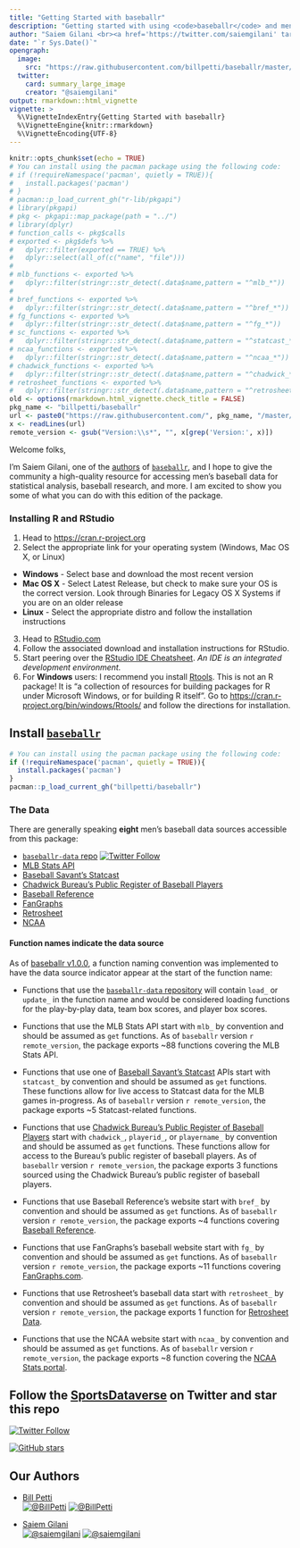 ---
title: "Getting Started with baseballr"
description: "Getting started with using <code>baseballr</code> and men's baseball data."
author: "Saiem Gilani <br><a href='https://twitter.com/saiemgilani' target='blank'><img src='https://img.shields.io/twitter/follow/saiemgilani?color=blue&amp;label=%40saiemgilani&amp;logo=twitter&amp;style=for-the-badge' alt='@saiemgilani'/></a> <a href='https://github.com/saiemgilani' target='blank'><img src='https://img.shields.io/github/followers/saiemgilani?color=eee&amp;logo=Github&amp;style=for-the-badge' alt='@saiemgilani'/></a>"
date: "`r Sys.Date()`"
opengraph:
  image: 
    src: "https://raw.githubusercontent.com/billpetti/baseballr/master/logo.png"
  twitter:
    card: summary_large_image
    creator: "@saiemgilani"
output: rmarkdown::html_vignette
vignette: >
  %\VignetteIndexEntry{Getting Started with baseballr}
  %\VignetteEngine{knitr::rmarkdown}
  %\VignetteEncoding{UTF-8}
---

```{r setup, include=FALSE}
knitr::opts_chunk$set(echo = TRUE)
# You can install using the pacman package using the following code:
# if (!requireNamespace('pacman', quietly = TRUE)){
#   install.packages('pacman')
# }
# pacman::p_load_current_gh("r-lib/pkgapi")
# library(pkgapi)
# pkg <- pkgapi::map_package(path = "../")
# library(dplyr)
# function_calls <- pkg$calls
# exported <- pkg$defs %>% 
#   dplyr::filter(exported == TRUE) %>% 
#   dplyr::select(all_of(c("name", "file"))) 
# 
# mlb_functions <- exported %>% 
#   dplyr::filter(stringr::str_detect(.data$name,pattern = "^mlb_*"))
# 
# bref_functions <- exported %>% 
#   dplyr::filter(stringr::str_detect(.data$name,pattern = "^bref_*"))
# fg_functions <- exported %>% 
#   dplyr::filter(stringr::str_detect(.data$name,pattern = "^fg_*"))
# sc_functions <- exported %>% 
#   dplyr::filter(stringr::str_detect(.data$name,pattern = "^statcast_*"))
# ncaa_functions <- exported %>% 
#   dplyr::filter(stringr::str_detect(.data$name,pattern = "^ncaa_*"))
# chadwick_functions <- exported %>% 
#   dplyr::filter(stringr::str_detect(.data$name,pattern = "^chadwick_*|^playerid_*|^playername_*"))
# retrosheet_functions <- exported %>% 
#   dplyr::filter(stringr::str_detect(.data$name,pattern = "^retrosheet_*"))
old <- options(rmarkdown.html_vignette.check_title = FALSE)
pkg_name <- "billpetti/baseballr"
url <- paste0("https://raw.githubusercontent.com/", pkg_name, "/master/DESCRIPTION")
x <- readLines(url)
remote_version <- gsub("Version:\\s*", "", x[grep('Version:', x)])
```

Welcome folks,

I'm Saiem Gilani, one of the [authors](https://billpetti.github.io/baseballr/authors.html "Authors and contributors to baseballr") of [`baseballr`](https://billpetti.github.io/baseballr/), and I hope to give the community a high-quality resource for accessing men's baseball data for statistical analysis, baseball research, and more. I am excited to show you some of what you can do with this edition of the package.

### **Installing R and RStudio**

1.  Head to <https://cran.r-project.org>
2.  Select the appropriate link for your operating system (Windows, Mac OS X, or Linux)

-   **Windows** - Select base and download the most recent version
-   **Mac OS X** - Select Latest Release, but check to make sure your OS is the correct version. Look through Binaries for Legacy OS X Systems if you are on an older release
-   **Linux** - Select the appropriate distro and follow the installation instructions

3.  Head to [RStudio.com](https://posit.co/download/rstudio-desktop/#download "Download the appropriate version of RStudio (Free) for your operating system to use with R")
4.  Follow the associated download and installation instructions for RStudio.
5.  Start peering over the [RStudio IDE Cheatsheet](https://raw.githubusercontent.com/rstudio/cheatsheets/main/rstudio-ide.pdf). *An IDE is an integrated development environment.*
6.  For **Windows** users: I recommend you install [Rtools](https://cran.r-project.org/bin/windows/Rtools/). This is not an R package! It is “a collection of resources for building packages for R under Microsoft Windows, or for building R itself”. Go to [https://cran.r-project.org/bin/windows/Rtools/](https://cran.r-project.org/bin/windows/Rtools/) and follow the directions for installation.




## **Install** [**`baseballr`**](https://billpetti.github.io/baseballr/)
```{r install_baseballr_gs, message=FALSE,eval=FALSE}
# You can install using the pacman package using the following code:
if (!requireNamespace('pacman', quietly = TRUE)){
  install.packages('pacman')
}
pacman::p_load_current_gh("billpetti/baseballr")
```

### **The Data**

There are generally speaking **eight** men's baseball data sources accessible from this package:

-   [`baseballr-data` repo](https://github.com/sportsdataverse/baseballr-data) [![Twitter Follow](https://img.shields.io/twitter/follow/sportsdataverse?color=blue&label=%40sportsdataverse&logo=twitter&style=for-the-badge)](https://twitter.com/sportsdataverse)
-   [MLB Stats API](https://www.mlb.com/)
-   [Baseball Savant's Statcast](https://baseballsavant.mlb.com/)
-   [Chadwick Bureau's Public Register of Baseball Players](https://github.com/chadwickbureau/register/)
-   [Baseball Reference](https://www.baseball-reference.com/)
-   [FanGraphs](https://www.fangraphs.com/)
-   [Retrosheet](https://www.retrosheet.org/)
-   [NCAA](https://stats.ncaa.org/)

#### **Function names indicate the data source**

As of [baseballr v1.0.0](https://billpetti.github.io/baseballr/news/index.html#baseballr-1.0.0), a function naming convention was implemented to have the data source indicator appear at the start of the function name:

-   Functions that use the [`baseballr-data` repository](https://github.com/sportsdataverse/baseballr-data) will contain `load_` or `update_` in the function name and would be considered loading functions for the play-by-play data, team box scores, and player box scores.

-   Functions that use the MLB Stats API start with `mlb_` by convention and should be assumed as `get` functions. As of `baseballr` version `r remote_version`, the package exports ~88 functions covering the MLB Stats API.

-   Functions that use one of [Baseball Savant's Statcast](https://baseballsavant.mlb.com/) APIs start with `statcast_` by convention and should be assumed as `get` functions. These functions allow for live access to Statcast data for the MLB games in-progress. As of `baseballr` version `r remote_version`, the package exports ~5 Statcast-related functions.

-   Functions that use [Chadwick Bureau's Public Register of Baseball Players](https://github.com/chadwickbureau/register/) start with `chadwick_`, `playerid_`, or `playername_` by convention and should be assumed as `get` functions. These functions allow for access to the Bureau's public register of baseball players. As of `baseballr` version `r remote_version`, the package exports 3 functions sourced using the Chadwick Bureau's public register of baseball players.

-   Functions that use Baseball Reference's website start with `bref_` by convention and should be assumed as `get` functions. As of `baseballr` version `r remote_version`, the package exports ~4 functions covering [Baseball Reference](https://www.baseball-reference.com/).

-   Functions that use FanGraphs's baseball website start with `fg_` by convention and should be assumed as `get` functions. As of `baseballr` version `r remote_version`, the package exports ~11 functions covering [FanGraphs.com](https://www.fangraphs.com/).

-   Functions that use Retrosheet's baseball data start with `retrosheet_` by convention and should be assumed as `get` functions. As of `baseballr` version `r remote_version`, the package exports 1 function for [Retrosheet Data](https://www.retrosheet.org/).

-   Functions that use the NCAA website start with `ncaa_` by convention and should be assumed as `get` functions. As of `baseballr` version `r remote_version`, the package exports ~8 function covering the [NCAA Stats portal](https://stats.ncaa.org/).


## Follow the [SportsDataverse](https://twitter.com/SportsDataverse) on Twitter and star this repo

[![Twitter Follow](https://img.shields.io/twitter/follow/SportsDataverse?color=blue&label=%40SportsDataverse&logo=twitter&style=for-the-badge)](https://twitter.com/SportsDataverse) 

[![GitHub stars](https://img.shields.io/github/stars/billpetti/baseballr.svg?color=eee&logo=github&style=for-the-badge&label=Star%20baseballr&maxAge=2592000)](https://github.com/billpetti/baseballr/stargazers/)

## **Our Authors**

-   [Bill Petti](https://twitter.com/BillPetti)       
<a href="https://twitter.com/BillPetti" target="blank"><img src="https://img.shields.io/twitter/follow/BillPetti?color=blue&label=%40BillPetti&logo=twitter&style=for-the-badge" alt="@BillPetti" /></a>
<a href="https://github.com/BillPetti" target="blank"><img src="https://img.shields.io/github/followers/BillPetti?color=eee&logo=Github&style=for-the-badge" alt="@BillPetti" /></a>

-   [Saiem Gilani](https://twitter.com/saiemgilani)       
<a href="https://twitter.com/saiemgilani" target="blank"><img src="https://img.shields.io/twitter/follow/saiemgilani?color=blue&label=%40saiemgilani&logo=twitter&style=for-the-badge" alt="@saiemgilani" /></a>
<a href="https://github.com/saiemgilani" target="blank"><img src="https://img.shields.io/github/followers/saiemgilani?color=eee&logo=Github&style=for-the-badge" alt="@saiemgilani" /></a>

